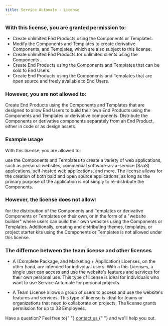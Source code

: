 ```yaml
---
title: Service Automate - License
---
```


### With this license, you are granted permission to:

- Create unlimited End Products using the Components or Templates.
- Modify the Components and Templates to create derivative Components, and Templates, which are also subject to this license.
- Create unlimited End Products for unlimited clients using the Components .
- Create End Products using the Components and Templates that can be sold to End Users.
- Create End Products using the Components and Templates that are open source and freely available to End Users.

### However, you are not allowed to:

Create End Products using the Components and Templates that are designed to allow End Users to build their own End Products using the Components and Templates or derivative components.
Distribute the Components or derivative components separately from an End Product, either in code or as design assets.

### Example usage

With this license, you are allowed to:

use the Components and Templates to create a variety of web applications, such as personal websites, commercial software-as-a-service (SaaS) applications, self-hosted web applications, and more.
The license allows for the creation of both paid and open source applications, as long as the primary purpose of the application is not simply to re-distribute the Components.

### However, the license does not allow:

for the distribution of the Components and Templates or derivative Components or Templates on their own, or in the form of a "website builder" where users can build their own websites using the Components or Templates.
Additionally, creating and distributing themes, templates, or project starter kits using the Components or Templates is not allowed under this license.

### The differnce between the team license and other licenses

- A (Complete Package, and Marketing + Application) Licenses, on the other hand, are intended for individual users. With a this Licenses, a single user can access and use the website's features and services for their own personal use. This type of license is ideal for individuals who want to use Service Automate for personal projects.

- A Team License allows a group of users to access and use the website's features and services. This type of license is ideal for teams or organizations that need to collaborate on projects, The license grants permission for up to 33 Employees.

<p>
  Have a question? Feel free to{" "}
  <a className="font-medium text-blue-800" href="mailto:support@serviceautomate.com">
    contact us
  </a>{" "}
  and we'll help you out.
</p>
